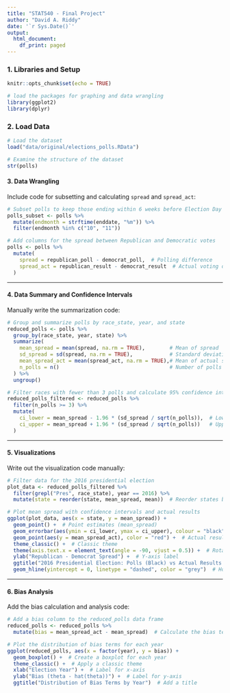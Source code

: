 ```yaml
---
title: "STAT540 - Final Project"
author: "David A. Riddy"
date: '`r Sys.Date()`'
output:
  html_document:
    df_print: paged
---
```


### **1. Libraries and Setup**
```r
knitr::opts_chunk$set(echo = TRUE)

# load the packages for graphing and data wrangling
library(ggplot2)
library(dplyr)
```


### **2. Load Data**
```r
# Load the dataset
load("data/original/elections_polls.RData")

# Examine the structure of the dataset
str(polls)
```

#### **3. Data Wrangling**
Include code for subsetting and calculating `spread` and `spread_act`:
```r
# Subset polls to keep those ending within 6 weeks before Election Day
polls_subset <- polls %>%
  mutate(endmonth = strftime(enddate, "%m")) %>%
  filter(endmonth %in% c("10", "11"))

# Add columns for the spread between Republican and Democratic votes
polls <- polls %>%
  mutate(
    spread = republican_poll - democrat_poll,  # Polling difference
    spread_act = republican_result - democrat_result  # Actual voting difference
  )

```


---

#### **4. Data Summary and Confidence Intervals**
Manually write the summarization code:
```r
# Group and summarize polls by race_state, year, and state
reduced_polls <- polls %>%
  group_by(race_state, year, state) %>%
  summarize(
    mean_spread = mean(spread, na.rm = TRUE),        # Mean of spread
    sd_spread = sd(spread, na.rm = TRUE),            # Standard deviation of spread
    mean_spread_act = mean(spread_act, na.rm = TRUE),# Mean of actual spread
    n_polls = n()                                    # Number of polls per race
  ) %>%
  ungroup()

# Filter races with fewer than 3 polls and calculate 95% confidence intervals
reduced_polls_filtered <- reduced_polls %>%
  filter(n_polls >= 3) %>%
  mutate(
    ci_lower = mean_spread - 1.96 * (sd_spread / sqrt(n_polls)),  # Lower bound of CI
    ci_upper = mean_spread + 1.96 * (sd_spread / sqrt(n_polls))   # Upper bound of CI
  )
```

---

#### **5. Visualizations**
Write out the visualization code manually:
```r
# Filter data for the 2016 presidential election
plot_data <- reduced_polls_filtered %>%
  filter(grepl("Pres", race_state), year == 2016) %>%
  mutate(state = reorder(state, mean_spread, mean))  # Reorder states by mean_spread

# Plot mean spread with confidence intervals and actual results
ggplot(plot_data, aes(x = state, y = mean_spread)) +
  geom_point() +  # Point estimates (mean_spread)
  geom_errorbar(aes(ymin = ci_lower, ymax = ci_upper), colour = "black", width = 0.8) +  # Confidence intervals
  geom_point(aes(y = mean_spread_act), color = "red") +  # Actual results in red
  theme_classic() +  # Classic theme
  theme(axis.text.x = element_text(angle = -90, vjust = 0.5)) +  # Rotate x-axis labels
  ylab("Republican - Democrat Spread") +  # Y-axis label
  ggtitle("2016 Presidential Election: Polls (Black) vs Actual Results (Red)") +  # Title
  geom_hline(yintercept = 0, linetype = "dashed", color = "grey")  # Horizontal line at y = 0

```

---

#### **6. Bias Analysis**
Add the bias calculation and analysis code:
```r
# Add a bias column to the reduced_polls data frame
reduced_polls <- reduced_polls %>%
  mutate(bias = mean_spread_act - mean_spread)  # Calculate the bias term

# Plot the distribution of bias terms for each year
ggplot(reduced_polls, aes(x = factor(year), y = bias)) +
  geom_boxplot() +  # Create a boxplot for each year
  theme_classic() +  # Apply a classic theme
  xlab("Election Year") +  # Label for x-axis
  ylab("Bias (theta - hat(theta))") +  # Label for y-axis
  ggtitle("Distribution of Bias Terms by Year")  # Add a title

```